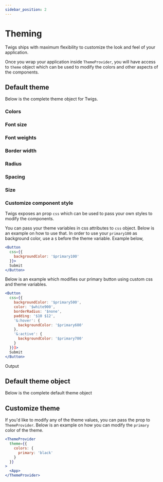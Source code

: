 ```yaml
---
sidebar_position: 2
---
```


# Theming

Twigs ships with maximum flexibility to customize the look and feel of your application. 

Once you wrap your application inside `ThemeProvider`, you will have access to `theme` object which can be used to modify the colors and other aspects of the components. 

## Default theme

Below is the complete theme object for Twigs. 

### Colors
<AllColors />


### Font size
<AllFontSizes />


### Font weights
<AllFontWeights />


### Border width
<AllBorderWidths />


### Radius
<AllRadii />


### Spacing
<AllSpaces />


### Size
<AllSizes />


### Customize component style

Twigs exposes an prop `css` which can be used to pass your own styles to modify the components. 

You can pass your theme variables in css attributes to `css` object. Below is an example on how to use that. In order to use your `primary100` as background color, use a `$` before the theme variable. Example below, 

```jsx
<Button 
  css={{
    backgroundColor: '$primary100'
  }}>
  Submit
</Button>
```

Below is an example which modifies our primary button using custom css and theme variables. 

```jsx
<Button 
  css={{
    backgroundColor: '$primary500',
    color: '$white900',
    borderRadius: '$none',
    padding: '$10 $12',
    '&:hover': {
      backgroundColor: '$primary600'
    },
    '&:active': {
      backgroundColor: '$primary700'
    }
  }}]>
  Submit
</Button>
```
Output
<CustomizedButton />

## Default theme object

Below is the complete default theme object
<DefaultThemeContainer />

## Customize theme

If you'd like to modify any of the theme values, you can pass the prop to `ThemeProvider`. Below is an example on how you can modify the `primary` color of the theme.

```jsx
<ThemeProvider
  theme={{
    colors: {
      primary: 'black'
    }
  }}
>
  <App>
</ThemeProvider>
```